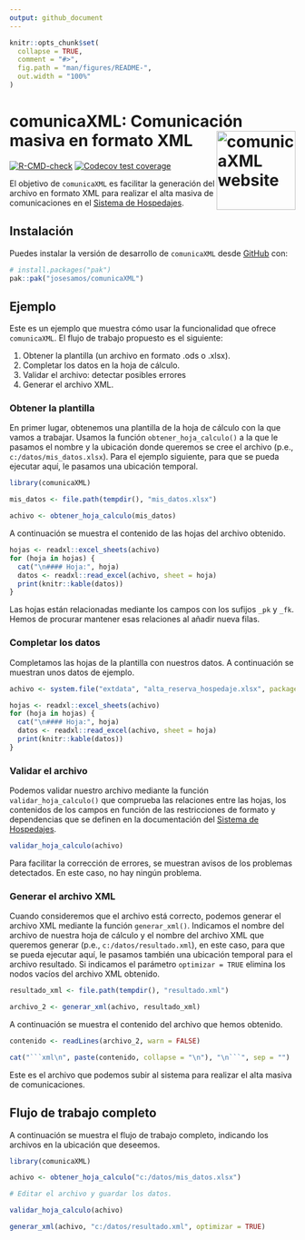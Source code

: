 ```yaml
---
output: github_document
---
```


<!-- README.md is generated from README.Rmd. Please edit that file -->

```r
knitr::opts_chunk$set(
  collapse = TRUE,
  comment = "#>",
  fig.path = "man/figures/README-",
  out.width = "100%"
)
```

# comunicaXML: Comunicación masiva en formato XML <a href="https://josesamos.github.io/comunicaXML/"><img src="man/figures/logo.png" align="right" height="139" alt="comunicaXML website" /></a>

<!-- badges: start -->
[![R-CMD-check](https://github.com/josesamos/comunicaXML/actions/workflows/R-CMD-check.yaml/badge.svg)](https://github.com/josesamos/comunicaXML/actions/workflows/R-CMD-check.yaml)
[![Codecov test coverage](https://codecov.io/gh/josesamos/comunicaXML/graph/badge.svg)](https://app.codecov.io/gh/josesamos/comunicaXML)
<!-- badges: end -->

El objetivo de `comunicaXML` es facilitar la generación del archivo en formato XML para realizar el alta masiva de comunicaciones en el [Sistema de Hospedajes](https://sede.mir.gob.es/opencms/export/sites/default/es/procedimientos-y-servicios/hospedajes-y-alquiler-de-vehiculos/).

## Instalación

Puedes instalar la versión de desarrollo de `comunicaXML` desde [GitHub](https://github.com/) con:

``` r
# install.packages("pak")
pak::pak("josesamos/comunicaXML")
```

## Ejemplo

Este es un ejemplo que muestra cómo usar la funcionalidad que ofrece `comunicaXML`. El flujo de trabajo propuesto es el siguiente:

1. Obtener la plantilla (un archivo en formato .ods o .xlsx).
1. Completar los datos en la hoja de cálculo.
1. Validar el archivo: detectar posibles errores
1. Generar el archivo XML.

### Obtener la plantilla

En primer lugar, obtenemos una plantilla de la hoja de cálculo con la que vamos a trabajar. Usamos la función `obtener_hoja_calculo()` a la que le pasamos el nombre y la ubicación donde queremos se cree el archivo (p.e., `c:/datos/mis_datos.xlsx`). Para el ejemplo siguiente, para que se pueda ejecutar aquí, le pasamos una ubicación temporal.

```r
library(comunicaXML)

mis_datos <- file.path(tempdir(), "mis_datos.xlsx")

achivo <- obtener_hoja_calculo(mis_datos)
```

A continuación se muestra el contenido de las hojas del archivo obtenido.

```r
hojas <- readxl::excel_sheets(achivo)
for (hoja in hojas) {
  cat("\n#### Hoja:", hoja)
  datos <- readxl::read_excel(achivo, sheet = hoja)
  print(knitr::kable(datos))
}
```

Las hojas están relacionadas mediante los campos con los sufijos `_pk` y `_fk`. Hemos de procurar mantener esas relaciones al añadir nueva filas.

### Completar los datos

Completamos las hojas de la plantilla con nuestros datos. A continuación se muestran unos datos de ejemplo.

```r
achivo <- system.file("extdata", "alta_reserva_hospedaje.xlsx", package = "comunicaXML")

hojas <- readxl::excel_sheets(achivo)
for (hoja in hojas) {
  cat("\n#### Hoja:", hoja)
  datos <- readxl::read_excel(achivo, sheet = hoja)
  print(knitr::kable(datos))
}
```

### Validar el archivo

Podemos validar nuestro archivo mediante la función `validar_hoja_calculo()` que comprueba las relaciones entre las hojas, los contenidos de los campos en función de las restricciones de formato y dependencias que se definen en la documentación del [Sistema de Hospedajes](https://sede.mir.gob.es/opencms/export/sites/default/es/procedimientos-y-servicios/hospedajes-y-alquiler-de-vehiculos/).

```r
validar_hoja_calculo(achivo)
```

Para facilitar la corrección de errores, se muestran avisos de los problemas detectados. En este caso, no hay ningún problema.

### Generar el archivo XML

Cuando consideremos que el archivo está correcto, podemos generar el archivo XML mediante la función `generar_xml()`. Indicamos el nombre del archivo de nuestra hoja de cálculo y el nombre del archivo XML que queremos generar (p.e., `c:/datos/resultado.xml`), en este caso, para que se pueda ejecutar aquí, le pasamos también una ubicación temporal para el archivo resultado. Si indicamos el parámetro `optimizar = TRUE` elimina los nodos vacíos del archivo XML obtenido.

```r
resultado_xml <- file.path(tempdir(), "resultado.xml")

archivo_2 <- generar_xml(achivo, resultado_xml)
```

A continuación se muestra el contenido del archivo que hemos obtenido.

```r
contenido <- readLines(archivo_2, warn = FALSE)

cat("```xml\n", paste(contenido, collapse = "\n"), "\n```", sep = "")
```

Este es el archivo que podemos subir al sistema para realizar el alta masiva de comunicaciones.

## Flujo de trabajo completo

A continuación se muestra el flujo de trabajo completo, indicando los archivos en la ubicación que deseemos.

```r
library(comunicaXML)

achivo <- obtener_hoja_calculo("c:/datos/mis_datos.xlsx")

# Editar el archivo y guardar los datos.

validar_hoja_calculo(achivo)

generar_xml(achivo, "c:/datos/resultado.xml", optimizar = TRUE)
```
